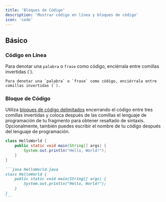 ```yaml
---
title: 'Bloques de Código'
description: 'Mostrar código en línea y bloques de código'
icon: 'code'
---
```


## Básico

### Código en Línea

Para denotar una `palabra` o `frase` como código, enciérrala entre comillas invertidas (`).

```
Para denotar una `palabra` o `frase` como código, enciérrala entre comillas invertidas (`).
```

### Bloque de Código

Utiliza [bloques de código delimitados](https://www.markdownguide.org/extended-syntax/#fenced-code-blocks) encerrando el código entre tres comillas invertidas y coloca después de las comillas el lenguaje de programación de tu fragmento para obtener resaltado de sintaxis. Opcionalmente, también puedes escribir el nombre de tu código después del lenguaje de programación.

```java HelloWorld.java
class HelloWorld {
    public static void main(String[] args) {
        System.out.println("Hello, World!");
    }
}
```

````md
```java HelloWorld.java
class HelloWorld {
    public static void main(String[] args) {
        System.out.println("Hello, World!");
    }
}
```
````
